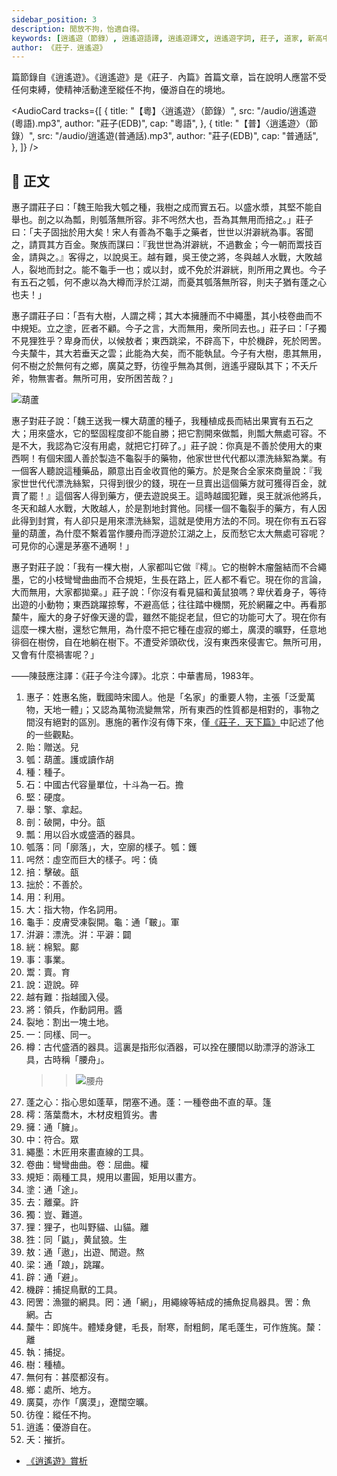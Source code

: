 ```yaml
---
sidebar_position: 3
description: 閒放不拘，怡適自得。
keywords: [逍遙遊（節錄）, 逍遙遊語譯, 逍遙遊譯文, 逍遙遊字詞, 莊子, 道家, 新高中, 文言文, 十二篇範文, DSE]
author: 《莊子．逍遙遊》
---
```


<Intro>

篇節錄自《逍遙遊》。《逍遙遊》是《莊子．內篇》首篇文章，旨在說明人應當不受任何束縛，使精神活動達至縱任不拘，優游自在的境地。

</Intro>

<AudioCard
  tracks={[
    {
      title: "【粵】〈逍遙遊〉（節錄）",
      src: "/audio/逍遙遊(粵語).mp3",
      author: "莊子(EDB)",
      cap: "粵語",
    },
    {
      title: "【普】〈逍遙遊〉（節錄）",
      src: "/audio/逍遙遊(普通話).mp3",
      author: "莊子(EDB)",
      cap: "普通話",
    },
  ]}
/>

## 📖 正文

<div className="main prose">

惠子謂莊子曰：「魏王<Annotate title="贈送。粵[兒]，[ji4]。">貽</Annotate>我大<Annotate title="葫蘆。粵[護]，[wu6]，或讀作[胡]，[wu4]。">瓠</Annotate>之<Annotate title="種子。">種</Annotate>，我樹之成而實五<Annotate title="中國古代容量單位，十斗為一石。粵[擔]，[daam3]。">石</Annotate>。以盛水漿，其<Annotate title="硬度。">堅</Annotate>不能自<Annotate title="擎、拿起。">舉</Annotate>也。<Annotate title="破開，中分。粵[瓿]，[pau2]。">剖</Annotate>之以為<Annotate title="用以舀水或盛酒的器具。">瓢</Annotate>，則<Annotate title="同「廓落」，大，空廓的樣子。瓠：粵[鑊]，[wok6]。">瓠落</Annotate>無所容。非不<Annotate title="虛空而巨大的樣子。呺：粵[僥]，[hiu1]。">呺然</Annotate>大也，吾為其無用而<Annotate title="擊破。粵[瓿]，[pau2]。">掊</Annotate>之。」莊子曰：「夫子固<Annotate title="不善於。">拙於</Annotate><Annotate title="利用。">用</Annotate><Annotate title="指大物，作名詞用。">大</Annotate>矣！宋人有善為不<Annotate title="皮膚受凍裂開。龜：通「皸」。粵[軍]，[gwan1]。">龜手</Annotate>之藥者，世世以<Annotate title="漂洗。洴：粵[平]，[ping4]。澼：粵[闢]，[pik1]。">洴澼</Annotate><Annotate title="棉絮。粵[鄺]，[kwong3]。">絖</Annotate>為<Annotate title="事業。">事</Annotate>。客聞之，請買其方百金。聚族而謀曰：『我世世為洴澼絖，不過數金；今一朝而<Annotate title="賣。粵[育]，[juk6]。">鬻</Annotate>技百金，請與之。』客得之，以<Annotate title="遊說。粵[碎]，[seoi3]。">說</Annotate>吳王。<Annotate title="指越國入侵。">越有難</Annotate>，吳王使之<Annotate title="領兵，作動詞用。粵[醬]，[zoeng3]。">將</Annotate>，冬與越人水戰，大敗越人，<Annotate title="割出一塊土地。">裂地</Annotate>而封之。能不龜手<Annotate title="同樣、同一。">一</Annotate>也；或以封，或不免於洴澼絖，則所用之異也。今子有五石之瓠，何不慮以為大<Annotate title="古代盛酒的器具。這裏是指形似酒器，可以拴在腰間以助漂浮的游泳工具，古時稱「腰舟」。">樽</Annotate>而浮於江湖，而憂其瓠落無所容，則夫子猶有<Annotate title="指心思如蓬草，閉塞不通。蓬：一種卷曲不直的草。粵[篷]，[pung4]。">蓬之心</Annotate>也夫！」

惠子謂莊子曰：「吾有大樹，人謂之<Annotate title="落葉喬木，木材皮粗質劣。粵[書]，[syu1]。">樗</Annotate>；其大本<Annotate title="通「臃」。">擁</Annotate>腫而不<Annotate title="符合。粵[眾]，[zung3]。">中</Annotate><Annotate title="木匠用來畫直線的工具。">繩墨</Annotate>，其小枝<Annotate title="彎彎曲曲。卷：屈曲。粵[權]，[kyun4]。">卷曲</Annotate>而不中<Annotate title="兩種工具，規用以畫圓，矩用以畫方。">規矩</Annotate>。立之<Annotate title="通「途」。">塗</Annotate>，匠者不顧。今子之言，大而無用，衆所同<Annotate title="離棄。粵[許]，[heoi2]。">去</Annotate>也。」莊子曰：「子<Annotate title="豈、難道。">獨</Annotate>不見<Annotate title="狸子，也叫野貓、山貓。粵[離]，[lei4]。">狸</Annotate><Annotate title="同「鼪」，黄鼠狼。粵[生]，[sang1]。">狌</Annotate>乎？卑身而伏，以候<Annotate title="通「遨」，出遊、閒遊。粵[熬]，[ngou4]。">敖</Annotate>者；東西跳<Annotate title="通「踉」，跳躍。">梁</Annotate>，不<Annotate title="通「避」。">辟</Annotate>高下，中於<Annotate title="捕捉鳥獸的工具。">機辟</Annotate>，死於<Annotate title="漁獵的網具。罔：通「網」，用繩線等結成的捕魚捉鳥器具。罟：魚網。粵[古]，[gu2]。">罔罟</Annotate>。今夫<Annotate title="即旄牛。體矮身健，毛長，耐寒，耐粗飼，尾毛蓬生，可作旌旄。斄：粵[離]，[lei4]。">斄牛</Annotate>，其大若垂天之雲；此能為大矣，而不能<Annotate title="捕捉。">執</Annotate>鼠。今子有大樹，患其無用，何不<Annotate title="種植。">樹</Annotate>之於<Annotate title="甚麼都沒有。">無何有</Annotate>之<Annotate title="處所、地方。">鄉</Annotate>，<Annotate title="亦作「廣漠」，遼闊空曠。">廣莫</Annotate>之野，<Annotate title="縱任不拘。">彷徨</Annotate>乎無為其側，<Annotate title="優游自在。">逍遙</Annotate>乎寢臥其下；不<Annotate title="摧折。">夭</Annotate>斤斧，物無害者。無所可用，安所困苦哉？」

![葫蘆](/img/settext/逍遙遊/葫蘆.png)

</div>

<Translation>

惠子對莊子說：「魏王送我一棵大葫蘆的種子，我種植成長而結出果實有五石之大；用來盛水，它的堅固程度卻不能自勝；把它割開來做瓢，則瓢大無處可容。不是不大，我認為它沒有用處，就把它打碎了。」莊子說：你真是不善於使用大的東西啊！有個宋國人善於製造不龜裂手的藥物，他家世世代代都以漂洗絲絮為業。有一個客人聽說這種藥品，願意出百金收買他的藥方。於是聚合全家來商量說：『我家世世代代漂洗絲絮，只得到很少的錢，現在一旦賣出這個藥方就可獲得百金，就賣了罷！』這個客人得到藥方，便去遊說吳王。這時越國犯難，吳王就派他將兵，冬天和越人水戰，大敗越人，於是割地封賞他。同樣一個不龜裂手的藥方，有人因此得到封賞，有人卻只是用來漂洗絲絮，這就是使用方法的不同。現在你有五石容量的葫蘆，為什麼不繫着當作腰舟而浮遊於江湖之上，反而愁它太大無處可容呢？可見你的心還是茅塞不通啊！」

惠子對莊子說：「我有一棵大樹，人家都叫它做『樗』。它的樹幹木瘤盤結而不合繩墨，它的小枝彎彎曲曲而不合規矩，生長在路上，匠人都不看它。現在你的言論，大而無用，大家都拋棄。」莊子說：「你沒有看見貓和黃鼠狼嗎？卑伏着身子，等待出遊的小動物；東西跳躍掠奪，不避高低；往往踏中機關，死於網羅之中。再看那斄牛，龐大的身子好像天邊的雲，雖然不能捉老鼠，但它的功能可大了。現在你有這麼一棵大樹，還愁它無用，為什麼不把它種在虛寂的鄉土，廣漠的曠野，任意地徘徊在樹傍，自在地躺在樹下。不遭受斧頭砍伐，沒有東西來侵害它。無所可用，又會有什麼禍害呢？」

<p className="source">——陳鼓應注譯：《莊子今注今譯》。北京：中華書局，1983年。</p>

</Translation>

<Dictionary>

1. 惠子：姓惠名施，戰國時宋國人。他是「名家」的重要人物，主張「泛愛萬物，天地一體」；又認為萬物流變無常，所有東西的性質都是相對的，事物之間沒有絕對的區別。惠施的著作沒有傳下來，僅[《莊子．天下篇》](https://ctext.org/zhuangzi/tian-xia/zh#n3019)中記述了他的一些觀點。
2. 貽：贈送。<Jypt py="ji4">兒</Jypt>
3. 瓠：葫蘆。<Jypt py="wu6">護</Jypt>或讀作<Jypt py="wu4">胡</Jypt>
4. 種：種子。
5. 石：中國古代容量單位，十斗為一石。<Jypt py="daam3">擔</Jypt>
6. 堅：硬度。
7. 舉：擎、拿起。
8. 剖：破開，中分。<Jypt py="pau2">瓿</Jypt>
9. 瓢：用以舀水或盛酒的器具。
10. 瓠落：同「廓落」，大，空廓的樣子。瓠：<Jypt py="wok6">鑊</Jypt>
11. 呺然：虛空而巨大的樣子。呺：<Jypt py="hiu1">僥</Jypt>
12. 掊：擊破。<Jypt py="pau2">瓿</Jypt>
13. 拙於：不善於。
14. 用：利用。
15. 大：指大物，作名詞用。
16. 龜手：皮膚受凍裂開。龜：通「皸」。<Jypt py="gwan1">軍</Jypt>
17. 洴澼：漂洗。洴：<Jypt py="ping4">平</Jypt>澼：<Jypt py="pik1">闢</Jypt>
18. 絖：棉絮。<Jypt py="kwong3">鄺</Jypt>
19. 事：事業。
20. 鬻：賣。<Jypt py="juk6">育</Jypt>
21. 說：遊說。<Jypt py="seoi3">碎</Jypt>
22. 越有難：指越國入侵。
23. 將：領兵，作動詞用。<Jypt py="zoeng3">醬</Jypt>
24. 裂地：割出一塊土地。
25. 一：同樣、同一。
26. 樽：古代盛酒的器具。這裏是指形似酒器，可以拴在腰間以助漂浮的游泳工具，古時稱「腰舟」。
    > > ![腰舟](/img/settext/逍遙遊/腰舟.jpeg)
27. 蓬之心：指心思如蓬草，閉塞不通。蓬：一種卷曲不直的草。<Jypt py="pung4">篷</Jypt>
28. 樗：落葉喬木，木材皮粗質劣。<Jypt py="syu1">書</Jypt>
29. 擁：通「臃」。
30. 中：符合。<Jypt py="zung3">眾</Jypt>
31. 繩墨：木匠用來畫直線的工具。
32. 卷曲：彎彎曲曲。卷：屈曲。<Jypt py="kyun4">權</Jypt>
33. 規矩：兩種工具，規用以畫圓，矩用以畫方。
34. 塗：通「途」。
35. 去：離棄。<Jypt py="heoi2">許</Jypt>
36. 獨：豈、難道。
37. 狸：狸子，也叫野貓、山貓。<Jypt py="lei4">離</Jypt>
38. 狌：同「鼪」，黄鼠狼。<Jypt py="sang1">生</Jypt>
39. 敖：通「遨」，出遊、閒遊。<Jypt py="ngou4">熬</Jypt>
40. 梁：通「踉」，跳躍。
41. 辟：通「避」。
42. 機辟：捕捉鳥獸的工具。
43. 罔罟：漁獵的網具。罔：通「網」，用繩線等結成的捕魚捉鳥器具。罟：魚網。<Jypt py="gu2">古</Jypt>
44. 斄牛：即旄牛。體矮身健，毛長，耐寒，耐粗飼，尾毛蓬生，可作旌旄。斄：<Jypt py="lei4">離</Jypt>
45. 執：捕捉。
46. 樹：種植。
47. 無何有：甚麼都沒有。
48. 鄉：處所、地方。
49. 廣莫，亦作「廣漠」，遼闊空曠。
50. 彷徨：縱任不拘。
51. 逍遙：優游自在。
52. 夭：摧折。

</Dictionary>

<Media>
  <Tabs>
    <TabItem value="經典動畫教材套" default>
      <Youtube id="JiogAkJd9lY" />
    </TabItem>
    <TabItem value="莊子" default>
      <Youtube id="b-qoj4KTgCE" />
    </TabItem>
  </Tabs>
</Media>

<Resources>

- [《逍遙遊》賞析](https://www.edb.gov.hk/attachment/tc/curriculum-development/kla/chi-edu/recommended-passages/KS4_05.pdf)

</Resources>
